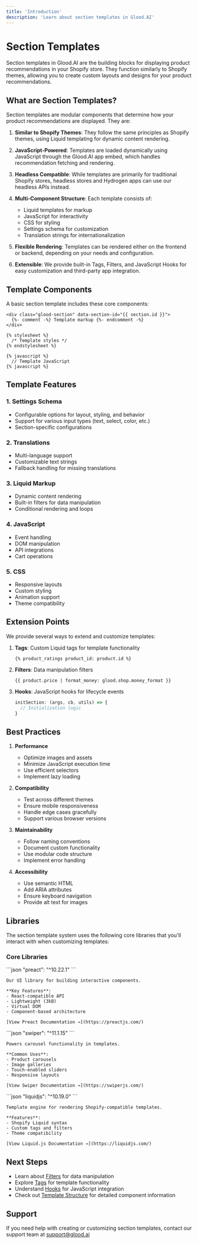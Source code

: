```yaml
---
title: 'Introduction'
description: 'Learn about section templates in Glood.AI'
---
```


# Section Templates

Section templates in Glood.AI are the building blocks for displaying product recommendations in your Shopify store. They function similarly to Shopify themes, allowing you to create custom layouts and designs for your product recommendations.

## What are Section Templates?

Section templates are modular components that determine how your product recommendations are displayed. They are:

1. **Similar to Shopify Themes**: They follow the same principles as Shopify themes, using Liquid templating for dynamic content rendering.

2. **JavaScript-Powered**: Templates are loaded dynamically using JavaScript through the Glood.AI app embed, which handles recommendation fetching and rendering.

3. **Headless Compatible**: While templates are primarily for traditional Shopify stores, headless stores and Hydrogen apps can use our headless APIs instead.

4. **Multi-Component Structure**: Each template consists of:
   - Liquid templates for markup
   - JavaScript for interactivity
   - CSS for styling
   - Settings schema for customization
   - Translation strings for internationalization

5. **Flexible Rendering**: Templates can be rendered either on the frontend or backend, depending on your needs and configuration.

6. **Extensible**: We provide built-in Tags, Filters, and JavaScript Hooks for easy customization and third-party app integration.

## Template Components

A basic section template includes these core components:

```liquid
<div class="glood-section" data-section-id="{{ section.id }}">
  {%- comment -%} Template markup {%- endcomment -%}
</div>

{% stylesheet %}
  /* Template styles */
{% endstylesheet %}

{% javascript %}
  // Template JavaScript
{% javascript %}
```

## Template Features

### 1. Settings Schema
- Configurable options for layout, styling, and behavior
- Support for various input types (text, select, color, etc.)
- Section-specific configurations

### 2. Translations
- Multi-language support
- Customizable text strings
- Fallback handling for missing translations

### 3. Liquid Markup
- Dynamic content rendering
- Built-in filters for data manipulation
- Conditional rendering and loops

### 4. JavaScript
- Event handling
- DOM manipulation
- API integrations
- Cart operations

### 5. CSS
- Responsive layouts
- Custom styling
- Animation support
- Theme compatibility

## Extension Points

We provide several ways to extend and customize templates:

1. **Tags**: Custom Liquid tags for template functionality
   ```liquid
   {% product_ratings product_id: product.id %}
   ```

2. **Filters**: Data manipulation filters
   ```liquid
   {{ product.price | format_money: glood.shop.money_format }}
   ```

3. **Hooks**: JavaScript hooks for lifecycle events
   ```javascript
   initSection: (args, cb, utils) => {
     // Initialization logic
   }
   ```

## Best Practices

1. **Performance**
   - Optimize images and assets
   - Minimize JavaScript execution time
   - Use efficient selectors
   - Implement lazy loading

2. **Compatibility**
   - Test across different themes
   - Ensure mobile responsiveness
   - Handle edge cases gracefully
   - Support various browser versions

3. **Maintainability**
   - Follow naming conventions
   - Document custom functionality
   - Use modular code structure
   - Implement error handling

4. **Accessibility**
   - Use semantic HTML
   - Add ARIA attributes
   - Ensure keyboard navigation
   - Provide alt text for images


## Libraries

The section template system uses the following core libraries that you'll interact with when customizing templates:

### Core Libraries

<Tabs>
  <Tab title="Preact">
    ```json
    "preact": "^10.22.1"
    ```
    
    Our UI library for building interactive components.

    **Key Features**:
    - React-compatible API
    - Lightweight (3kB)
    - Virtual DOM
    - Component-based architecture

    [View Preact Documentation →](https://preactjs.com/)
  </Tab>

  <Tab title="Swiper">
    ```json
    "swiper": "^11.1.15"
    ```
    
    Powers carousel functionality in templates.

    **Common Uses**:
    - Product carousels
    - Image galleries
    - Touch-enabled sliders
    - Responsive layouts

    [View Swiper Documentation →](https://swiperjs.com/)
  </Tab>

  <Tab title="Liquid.js">
    ```json
    "liquidjs": "^10.19.0"
    ```
    
    Template engine for rendering Shopify-compatible templates.

    **Features**:
    - Shopify Liquid syntax
    - Custom tags and filters
    - Theme compatibility

    [View Liquid.js Documentation →](https://liquidjs.com/)
  </Tab>
</Tabs>

## Next Steps

- Learn about [Filters](filters) for data manipulation
- Explore [Tags](tags) for template functionality
- Understand [Hooks](hooks) for JavaScript integration
- Check out [Template Structure](template-structure) for detailed component information

## Support

If you need help with creating or customizing section templates, contact our support team at support@glood.ai 